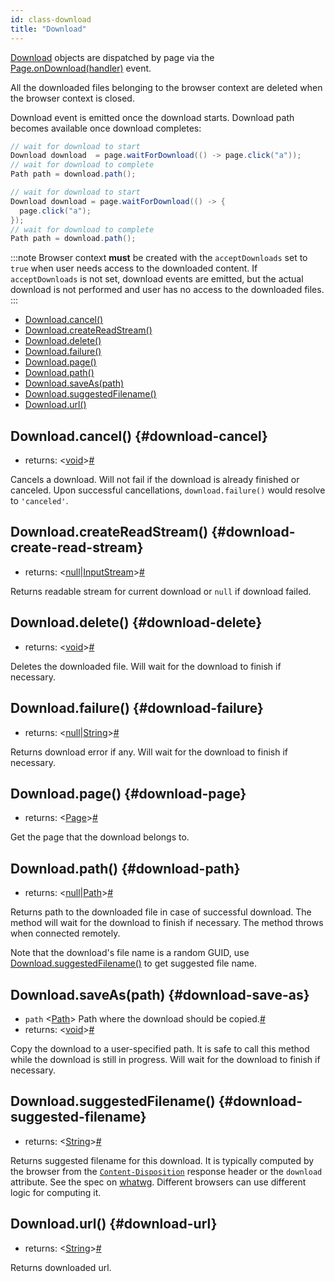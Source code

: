 ```yaml
---
id: class-download
title: "Download"
---
```


[Download] objects are dispatched by page via the [Page.onDownload(handler)](./api/class-page.mdx#page-event-download) event.

All the downloaded files belonging to the browser context are deleted when the browser context is closed.

Download event is emitted once the download starts. Download path becomes available once download completes:

```java
// wait for download to start
Download download  = page.waitForDownload(() -> page.click("a"));
// wait for download to complete
Path path = download.path();
```

```java
// wait for download to start
Download download = page.waitForDownload(() -> {
  page.click("a");
});
// wait for download to complete
Path path = download.path();
```

:::note
Browser context **must** be created with the `acceptDownloads` set to `true` when user needs access to the downloaded content. If `acceptDownloads` is not set, download events are emitted, but the actual download is not performed and user has no access to the downloaded files.
:::


- [Download.cancel()](./api/class-download.mdx#download-cancel)
- [Download.createReadStream()](./api/class-download.mdx#download-create-read-stream)
- [Download.delete()](./api/class-download.mdx#download-delete)
- [Download.failure()](./api/class-download.mdx#download-failure)
- [Download.page()](./api/class-download.mdx#download-page)
- [Download.path()](./api/class-download.mdx#download-path)
- [Download.saveAs(path)](./api/class-download.mdx#download-save-as)
- [Download.suggestedFilename()](./api/class-download.mdx#download-suggested-filename)
- [Download.url()](./api/class-download.mdx#download-url)

## Download.cancel() {#download-cancel}
- returns:<a aria-hidden="true" tabindex="-1" class="list-anchor-link" id="download-cancel-return"/> &#60;[void]&#62;<a href="#download-cancel-return" class="list-anchor">#</a>

Cancels a download. Will not fail if the download is already finished or canceled. Upon successful cancellations, `download.failure()` would resolve to `'canceled'`.

## Download.createReadStream() {#download-create-read-stream}
- returns:<a aria-hidden="true" tabindex="-1" class="list-anchor-link" id="download-create-read-stream-return"/> &#60;[null]|[InputStream]&#62;<a href="#download-create-read-stream-return" class="list-anchor">#</a>

Returns readable stream for current download or `null` if download failed.

## Download.delete() {#download-delete}
- returns:<a aria-hidden="true" tabindex="-1" class="list-anchor-link" id="download-delete-return"/> &#60;[void]&#62;<a href="#download-delete-return" class="list-anchor">#</a>

Deletes the downloaded file. Will wait for the download to finish if necessary.

## Download.failure() {#download-failure}
- returns:<a aria-hidden="true" tabindex="-1" class="list-anchor-link" id="download-failure-return"/> &#60;[null]|[String]&#62;<a href="#download-failure-return" class="list-anchor">#</a>

Returns download error if any. Will wait for the download to finish if necessary.

## Download.page() {#download-page}
- returns:<a aria-hidden="true" tabindex="-1" class="list-anchor-link" id="download-page-return"/> &#60;[Page]&#62;<a href="#download-page-return" class="list-anchor">#</a>

Get the page that the download belongs to.

## Download.path() {#download-path}
- returns:<a aria-hidden="true" tabindex="-1" class="list-anchor-link" id="download-path-return"/> &#60;[null]|[Path]&#62;<a href="#download-path-return" class="list-anchor">#</a>

Returns path to the downloaded file in case of successful download. The method will wait for the download to finish if necessary. The method throws when connected remotely.

Note that the download's file name is a random GUID, use [Download.suggestedFilename()](./api/class-download.mdx#download-suggested-filename) to get suggested file name.

## Download.saveAs(path) {#download-save-as}
- `path`<a aria-hidden="true" tabindex="-1" class="list-anchor-link" id="download-save-as-param-path"/> &#60;[Path]&#62; Path where the download should be copied.<a href="#download-save-as-param-path" class="list-anchor">#</a>
- returns:<a aria-hidden="true" tabindex="-1" class="list-anchor-link" id="download-save-as-return"/> &#60;[void]&#62;<a href="#download-save-as-return" class="list-anchor">#</a>

Copy the download to a user-specified path. It is safe to call this method while the download is still in progress. Will wait for the download to finish if necessary.

## Download.suggestedFilename() {#download-suggested-filename}
- returns:<a aria-hidden="true" tabindex="-1" class="list-anchor-link" id="download-suggested-filename-return"/> &#60;[String]&#62;<a href="#download-suggested-filename-return" class="list-anchor">#</a>

Returns suggested filename for this download. It is typically computed by the browser from the [`Content-Disposition`](https://developer.mozilla.org/en-US/docs/Web/HTTP/Headers/Content-Disposition) response header or the `download` attribute. See the spec on [whatwg](https://html.spec.whatwg.org/#downloading-resources). Different browsers can use different logic for computing it.

## Download.url() {#download-url}
- returns:<a aria-hidden="true" tabindex="-1" class="list-anchor-link" id="download-url-return"/> &#60;[String]&#62;<a href="#download-url-return" class="list-anchor">#</a>

Returns downloaded url.

[Browser]: ./api/class-browser.mdx "Browser"
[BrowserContext]: ./api/class-browsercontext.mdx "BrowserContext"
[BrowserType]: ./api/class-browsertype.mdx "BrowserType"
[ConsoleMessage]: ./api/class-consolemessage.mdx "ConsoleMessage"
[Dialog]: ./api/class-dialog.mdx "Dialog"
[Download]: ./api/class-download.mdx "Download"
[ElementHandle]: ./api/class-elementhandle.mdx "ElementHandle"
[FileChooser]: ./api/class-filechooser.mdx "FileChooser"
[Frame]: ./api/class-frame.mdx "Frame"
[JSHandle]: ./api/class-jshandle.mdx "JSHandle"
[Keyboard]: ./api/class-keyboard.mdx "Keyboard"
[Mouse]: ./api/class-mouse.mdx "Mouse"
[Page]: ./api/class-page.mdx "Page"
[Playwright]: ./api/class-playwright.mdx "Playwright"
[PlaywrightException]: ./api/class-playwrightexception.mdx "PlaywrightException"
[Request]: ./api/class-request.mdx "Request"
[Response]: ./api/class-response.mdx "Response"
[Route]: ./api/class-route.mdx "Route"
[Selectors]: ./api/class-selectors.mdx "Selectors"
[TimeoutError]: ./api/class-timeouterror.mdx "TimeoutError"
[Touchscreen]: ./api/class-touchscreen.mdx "Touchscreen"
[Tracing]: ./api/class-tracing.mdx "Tracing"
[Video]: ./api/class-video.mdx "Video"
[WebSocket]: ./api/class-websocket.mdx "WebSocket"
[WebSocketFrame]: ./api/class-websocketframe.mdx "WebSocketFrame"
[Worker]: ./api/class-worker.mdx "Worker"
[Element]: https://developer.mozilla.org/en-US/docs/Web/API/element "Element"
[EvaluationArgument]: ./core-concepts.mdx#evaluation-argument "EvaluationArgument"
[Promise]: https://developer.mozilla.org/en-US/docs/Web/JavaScript/Reference/Global_Objects/Promise "Promise"
[iterator]: https://developer.mozilla.org/en-US/docs/Web/JavaScript/Reference/Iteration_protocols "Iterator"
[origin]: https://developer.mozilla.org/en-US/docs/Glossary/Origin "Origin"
[selector]: https://developer.mozilla.org/en-US/docs/Web/CSS/CSS_Selectors "selector"
[Serializable]: https://developer.mozilla.org/en-US/docs/Web/JavaScript/Reference/Global_Objects/JSON/stringify#Description "Serializable"
[UIEvent.detail]: https://developer.mozilla.org/en-US/docs/Web/API/UIEvent/detail "UIEvent.detail"
[UnixTime]: https://en.wikipedia.org/wiki/Unix_time "Unix Time"
[xpath]: https://developer.mozilla.org/en-US/docs/Web/XPath "xpath"

[boolean]: https://docs.oracle.com/javase/tutorial/java/nutsandbolts/datatypes.html "boolean"
[byte&#91;&#93;]: https://docs.oracle.com/javase/tutorial/java/nutsandbolts/datatypes.html "byte[]"
[Consumer]: https://docs.oracle.com/javase/8/docs/api/java/util/function/Consumer.html "Consumer"
[double]: https://docs.oracle.com/javase/tutorial/java/nutsandbolts/datatypes.html "double"
[InputStream]: https://docs.oracle.com/javase/8/docs/api/java/io/InputStream.html "InputStream"
[int]: https://docs.oracle.com/javase/tutorial/java/nutsandbolts/datatypes.html "int"
[List]: https://docs.oracle.com/javase/8/docs/api/java/util/List.html "List"
[Map]: https://docs.oracle.com/javase/8/docs/api/java/util/Map.html "Map"
[null]: https://docs.oracle.com/javase/specs/jls/se8/html/jls-3.html#jls-3.10.7 "null"
[Object]: https://docs.oracle.com/javase/8/docs/api/java/lang/Object.html "Object"
[Path]: https://docs.oracle.com/javase/8/docs/api/java/nio/file/Path.html "Path"
[Pattern]: https://docs.oracle.com/javase/8/docs/api/java/util/regex/Pattern.html "Pattern"
[Predicate]: https://docs.oracle.com/javase/8/docs/api/java/util/function/Predicate.html "Predicate"
[void]: https://docs.oracle.com/javase/tutorial/java/javaOO/methods.html "void"
[Runnable]: https://docs.oracle.com/javase/8/docs/api/java/lang/Runnable.html "Runnable"
[RuntimeException]: https://docs.oracle.com/javase/8/docs/api/java/lang/RuntimeException.html "RuntimeException"
[String]: https://docs.oracle.com/javase/8/docs/api/java/lang/String.html "String"

[all available image tags]: https://mcr.microsoft.com/v2/playwright/java/tags/list "all available image tags"
[Docker Hub]: https://hub.docker.com/_/microsoft-playwright-java "Docker Hub"
[Dockerfile.focal]: https://github.com/microsoft/playwright-java/blob/master/Dockerfile.focal "Dockerfile.focal"
